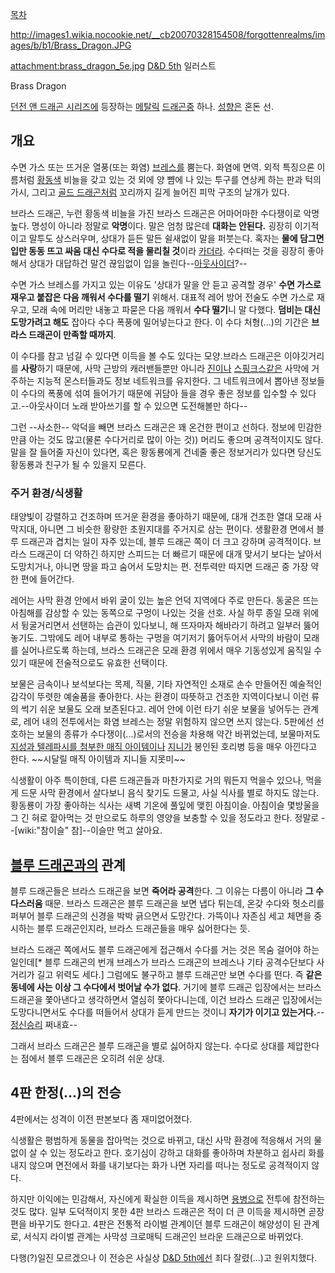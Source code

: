 [[목차]]

http://images1.wikia.nocookie.net/__cb20070328154508/forgottenrealms/images/b/b1/Brass_Dragon.JPG

attachment:brass_dragon_5e.jpg
[[D&D 5th]] 일러스트

Brass Dragon

[[던전 앤 드래곤 시리즈]]에 등장하는 [[메탈릭 드래곤|메탈릭]] [[드래곤(던전 앤 드래곤 시리즈)|드래곤]]중 하나. [[성향]]은 혼돈 선.

== 개요 ==
수면 가스 또는 뜨거운 열풍(또는 화염) [[브레스]]를 뿜는다. 화염에 면역. 외적 특징으론 이름처럼 [[황동]]색 비늘을 갖고 있는 것 외에 양 뺨에 나 있는 투구를 연상케 하는 판과 턱의 가시, 그리고 [[골드 드래곤]]처럼 꼬리까지 길게 늘어진 피막 구조의 날개가 있다.

브라스 드래곤, 누런 황동색 비늘을 가진 브라스 드래곤은 어마어마한 수다쟁이로 악명높다. 명성이 아니라 정말로 '''악명'''이다. 말은 엄청 많은데 '''대화는 안된다.'''  굉장히 이기적이고 말투도 상스러우며, 상대가 듣든 말든 쉴새없이 말을 퍼붓는다. 혹자는 '''물에 담그면 입만 동동 뜨고 싸움 대신 수다로 적을 물리칠 것'''이라 [[카더라]]. 수다떠는 것을 굉장히 좋아해서 상대가 대답하건 말건 끊임없이 입을 놀린다--[[아웃사이더]]?--

수면 가스 브레스를 가지고 있는 이유도 '상대가 말을 안 듣고 공격할 경우' '''수면 가스로 재우고 붙잡은 다음 깨워서 수다를 떨기''' 위해서. 대표적 레어 방어 전술도 수면 가스로 재우고, 모래 속에 머리만 내놓고 파묻은 다음 깨워서 '''수다 떨기'''니 말 다했다. '''덤비는 대신 도망가려고 해도''' 잡아다 수다 폭풍에 밀어넣는다고 한다. 이 수다 처형(...)의 기간은 '''브라스 드래곤이 만족할 때까지'''.

이 수다를 참고 넘길 수 있다면 이득을 볼 수도 있다는 모양.브라스 드래곤은 이야깃거리를 '''사랑'''하기 때문에, 사막 근방의 캐러밴들뿐만 아니라 [[진]]이나 [[스핑크스]]같은 사막에 거주하는 지능적 몬스터들과도 정보 네트워크를 유지한다. 그 네트워크에서 뽑아낸 정보들이 수다의 폭풍에 섞여 들어가기 때문에 귀담아 들을 경우 좋은 정보를 입수할 수 있다고.--아웃사이더 노래 받아쓰기를 할 수 있으면 도전해볼만 하다--

그런 --사소한-- 악덕을 빼면 브라스 드래곤은 꽤 온건한 편이고 선하다. 정보에 민감한 만큼 아는 것도 많고(물론 수다거리로 많이 아는 것)) 머리도 좋으며 공격적이지도 않다. 말을 잘 들어줄 자신이 있다면, 혹은 황동룡에게 건네줄 좋은 정보거리가 있다면 당신도 황동룡과 친구가 될 수 있을지 모른다.

=== 주거 환경/식생활 ===
태양빛이 강렬하고 건조하며 뜨거운 환경을 좋아하기 때문에, 대개 건조한 열대 모래 사막지대, 아니면 그 비슷한 황량한 초원지대를 주거지로 삼는 편이다. 생활환경 면에서 블루 드래곤과 겹치는 일이 자주 있는데, 블루 드래곤 쪽이 더 크고 강하며 공격적이다. 브라스 드래곤이 더 약하긴 하지만 스피드는 더 빠르기 때문에 대개 맞서기 보다는 날아서 도망치거나, 아니면 땅을 파고 숨어서 도망치는 편. 전투력만 따지면 드래곤 중 가장 약한 편에 들어간다.

레어는 사막 환경 안에서 바위 굴이 있는 높은 언덕 지역에다 주로 만든다. 동굴은 뜨는 아침해를 감상할 수 있는 동쪽으로 구멍이 나있는 것을 선호. 사실 하루 종일 모래 위에서 뒹굴거리면서 선탠하는 습관이 있다보니, 해 뜨자마자 해바라기 하려고 일부러 뚫어놓기도. 그밖에도 레어 내부로 통하는 구멍을 여기저기 뚫어두어서 사막의 바람이 모래를 실어나르도록 하는데, 브라스 드래곤은 모래 환경 위에서 매우 기동성있게 움직일 수 있기 때문에 전술적으로도 유효한 선택이다.

보물은 금속이나 보석보다는 목제, 직물, 기타 자연적인 소재로 손수 만들어진 예술적인 감각이 뚜렷한 예술품을 좋아한다. 사는 환경이 따뜻하고 건조한 지역이다보니 이런 류의 썩기 쉬운 보물도 오래 보존된다고. 레어 안에 이런 타기 쉬운 보물을 넣어두는 관계로, 레어 내의 전투에서는 화염 브레스는 정말 위험하지 않으면 쓰지 않는다. 5판에선 선호하는 보물의 종류가 수다쟁이(...)로서의 전승을 차용해 약간 바뀌었는데, 보물마저도 [[에고 소드|지성과 텔레파시를 첨부한 매직 아이템]]이나 [[지니]]가 봉인된 호리병 등을 매우 아낀다고 한다. ~~시달릴 매직 아이템과 지니들 지못미~~

식생활이 아주 특이한데, 다른 드래곤들과 마찬가지로 거의 뭐든지 먹을수 있으나, 먹을게 드문 사막 환경에서 살다보니 음식 찾기도 드물고, 사실 식사를 별로 하지도 않는다. 황동룡이 가장 좋아하는 식사는 새벽 기온에 풀잎에 맺힌 아침이슬. 아침이슬 몇방울을 그 긴 혀로 핱아먹는 것 만으로도 하루의 영양을 보충할 수 있을 정도라고 한다. 정말로 --[wiki:"참이슬" 참]--이슬만 먹고 살아요.

== [[블루 드래곤]]과의 관계 ==
블루 드래곤들은 브라스 드래곤을 보면 '''죽어라 공격'''한다. 그 이유는 다름이 아니라 '''그 수다스러움''' 때문. 브라스 드래곤은 블루 드래곤을 보면 냅다 튀는데, 온갖 수다와 헛소리를 퍼부어 블루 드래곤의 신경을 박박 긁으면서 도망간다. 가뜩이나 자존심 세고 체면을 중시하는 블루 드래곤인지라, 브라스 드래곤들을 매우 싫어한다는 듯.

브라스 드래곤 쪽에서도 블루 드래곤에게 접근해서 수다를 거는 것은 목숨 걸어야 하는 일인데[* 블루 드래곤의 번개 브레스가 브라스 드래곤의 브레스나 기타 공격수단보다 사거리가 길고 위력도 세다.] 그럼에도 불구하고 블루 드래곤만 보면 수다를 떤다. 즉 '''같은 동네에 사는 이상 그 수다에서 벗어날 수가 없다'''. 거기에 블루 드래곤 입장에서는 브라스 드래곤을 쫓아낸다고 생각하면서 열심히 쫓아다니는데, 이건 브라스 드래곤 입장에서는 도망다니면서도 수다를 떠들어서 상대가 듣게 만드는 것이니 '''자기가 이기고 있는거다.'''--[[정신승리]] 쩌내효--

그래서 브라스 드래곤은 블루 드래곤을 별로 싫어하지 않는다. 수다로 상대를 제압한다는 점에서 블루 드래곤은 오히려 쉬운 상대. 

== 4판 한정(...)의 전승 ==
4판에서는 성격이 이전 판본보다 좀 재미없어졌다.

식생활은 평범하게 동물을 잡아먹는 것으로 바뀌고, 대신 사막 환경에 적응해서 거의 물 없이 살 수 있는 정도라고 한다. 호기심이 강하고 대화를 좋아하며 차분하고 쉽사리 화를 내지 않으며 면전에서 화를 내기보다는 화가 나면 자리를 떠나는 정도로 공격적이지 않다.

하지만 이익에는 민감해서, 자신에게 확실한 이득을 제시하면 [[용병]]으로 전투에 참전하는 것도 많다. 일부 도덕적이지 못한 4판 브라스 드래곤은 적이 더 큰 이득을 제시하면 곧장 편을 바꾸기도 한다고. 4판은 전통적 라이벌 관계이던 블루 드래곤이 해양성이 된 관계로, 서식지 라이벌 관계는 사막성 크로매틱 드래곤인 브라운 드래곤으로 바뀌었다.

다행(?)일진 모르겠으나 이 전승은 사실상 [[Dungeons & Dragons 5th|D&D 5th]]에선 죄다 잘렸(...)고 원위치했다.
